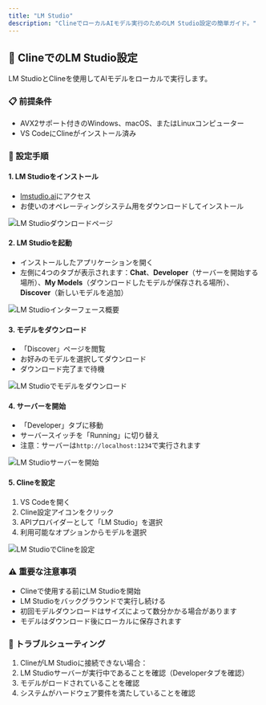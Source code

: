 ```yaml
---
title: "LM Studio"
description: "ClineでローカルAIモデル実行のためのLM Studio設定の簡単ガイド。"
---
```


## 🤖 ClineでのLM Studio設定

LM StudioとClineを使用してAIモデルをローカルで実行します。

### 📋 前提条件

-   AVX2サポート付きのWindows、macOS、またはLinuxコンピューター
-   VS CodeにClineがインストール済み

### 🚀 設定手順

#### 1. LM Studioをインストール

-   [lmstudio.ai](https://lmstudio.ai)にアクセス
-   お使いのオペレーティングシステム用をダウンロードしてインストール

<Frame>
	<img src="https://storage.googleapis.com/cline_public_images/docs/assets/image%20(7).png" alt="LM Studioダウンロードページ" />
</Frame>

#### 2. LM Studioを起動

-   インストールしたアプリケーションを開く
-   左側に4つのタブが表示されます：**Chat**、**Developer**（サーバーを開始する場所）、**My Models**（ダウンロードしたモデルが保存される場所）、**Discover**（新しいモデルを追加）

<Frame>
	<img
		src="https://storage.googleapis.com/cline_public_images/docs/assets/image%20(10).png"
		alt="LM Studioインターフェース概要"
	/>
</Frame>

#### 3. モデルをダウンロード

-   「Discover」ページを閲覧
-   お好みのモデルを選択してダウンロード
-   ダウンロード完了まで待機

<Frame>
	<img
		src="https://storage.googleapis.com/cline_public_images/docs/assets/lm-studio-download-model.gif"
		alt="LM Studioでモデルをダウンロード"
	/>
</Frame>

#### 4. サーバーを開始

-   「Developer」タブに移動
-   サーバースイッチを「Running」に切り替え
-   注意：サーバーは`http://localhost:1234`で実行されます

<Frame>
	<img
		src="https://storage.googleapis.com/cline_public_images/docs/assets/lm-studio-starting-server.gif"
		alt="LM Studioサーバーを開始"
	/>
</Frame>

#### 5. Clineを設定

1. VS Codeを開く
2. Cline設定アイコンをクリック
3. APIプロバイダーとして「LM Studio」を選択
4. 利用可能なオプションからモデルを選択

<Frame>
	<img
		src="https://storage.googleapis.com/cline_public_images/docs/assets/lm-studio-select-model-cline.gif"
		alt="LM StudioでClineを設定"
	/>
</Frame>

### ⚠️ 重要な注意事項

-   Clineで使用する前にLM Studioを開始
-   LM Studioをバックグラウンドで実行し続ける
-   初回モデルダウンロードはサイズによって数分かかる場合があります
-   モデルはダウンロード後にローカルに保存されます

### 🔧 トラブルシューティング

1. ClineがLM Studioに接続できない場合：
2. LM Studioサーバーが実行中であることを確認（Developerタブを確認）
3. モデルがロードされていることを確認
4. システムがハードウェア要件を満たしていることを確認
